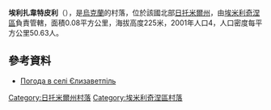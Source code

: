 {{coord|50|36|38|N|28|1|32|E|scale:30000|display=title}}

'''埃利扎韋特皮利'''（{{lang-uk|Єлизаветпіль}}），是[[烏克蘭|烏克蘭]]的村落，位於該國北部[[日托米爾州|日托米爾州]]，由[[埃米利奇涅區|埃米利奇涅區]]負責管轄，面積0.08平方公里，海拔高度225米，2001年人口4，人口密度每平方公里50.63人。

==參考資料==
* [http://weather.in.ua/ua/zhitomirskaja/7597 Погода в селі Єлизаветпіль] {{Wayback|url=http://weather.in.ua/ua/zhitomirskaja/7597 |date=20111219162348 }}

{{DEFAULTSORT:Єлизаветпіль}}
[[Category:日托米爾州村落|Category:日托米爾州村落]]
[[Category:埃米利奇涅區村落|Category:埃米利奇涅區村落]]


{{Zhytomyr-geo-stub}}